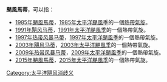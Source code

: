 '''颶風馬蒂'''，可以指：
*[[1985年颶風馬蒂|1985年颶風馬蒂]]，[[1985年太平洋颶風季|1985年太平洋颶風季]]的一個[[熱帶氣旋|熱帶氣旋]]。
*[[1991年太平洋颶風季#颶風Marty|1991年飓风马蒂]]，[[1991年太平洋颶風季|1991年太平洋颶風季]]的一個熱帶氣旋。
*[[1997年太平洋颶風季#熱帶風暴Marty|1997年热带风暴马蒂]]，[[1997年太平洋颶風季|1997年太平洋颶風季]]的一個熱帶氣旋。
*[[2003年飓风马蒂|2003年飓风马蒂]]，[[2003年太平洋颶風季|2003年太平洋颶風季]]的一個熱帶氣旋。
*[[2009年太平洋颶風季#熱帶風暴馬蒂（Marty）|2009年热带风暴马蒂]]，[[2009年太平洋颶風季|2009年太平洋颶風季]]的一個熱帶氣旋。
*[[2015年太平洋颶風季#颶風馬蒂（Marty）|2015年颶風馬蒂]]，[[2015年太平洋颶風季|2015年太平洋颶風季]]的一個熱帶氣旋。

[[Category:太平洋飓风消歧义|Category:太平洋飓风消歧义]]